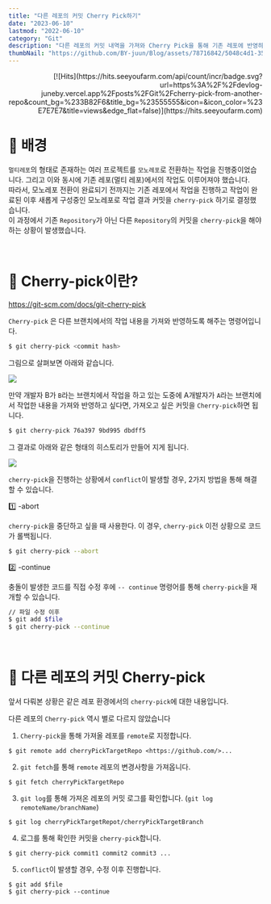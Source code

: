 ```yaml
---
title: "다른 레포의 커밋 Cherry Pick하기"
date: "2023-06-10"
lastmod: "2022-06-10"
category: "Git"
description: "다른 레포의 커밋 내역을 가져와 Cherry Pick을 통해 기존 레포에 반영하는 방법에 대해 다룬 포스트입니다."
thumbNail: "https://github.com/BY-juun/Blog/assets/78716842/5048c4d1-356f-4fa4-bb0a-737b0ac019cf"
---
```


<div align="right">
  [![Hits](https://hits.seeyoufarm.com/api/count/incr/badge.svg?url=https%3A%2F%2Fdevlog-juneby.vercel.app%2Fposts%2FGit%2Fcherry-pick-from-another-repo&count_bg=%233B82F6&title_bg=%23555555&icon=&icon_color=%23E7E7E7&title=views&edge_flat=false)](https://hits.seeyoufarm.com)
</div>

# 🌄 배경

`멀티레포`의 형태로 존재하는 여러 프로젝트를 `모노레포`로 전환하는 작업을 진행중이었습니다. 그리고 이와 동시에 기존 레포(멀티 레포)에서의 작업도 이루어져야 했습니다.  
따라서, 모노레포 전환이 완료되기 전까지는 기존 레포에서 작업을 진행하고 작업이 완료된 이후 새롭게 구성중인 모노레포로 작업 결과 커밋을 `cherry-pick` 하기로 결정했습니다.  
이 과정에서 기존 `Repository`가 아닌 다른 `Repository`의 커밋을 `cherry-pick`을 해야하는 상황이 발생했습니다.

<br />

# 🍒 Cherry-pick이란?

<a href="https://git-scm.com/docs/git-cherry-pick">
  https://git-scm.com/docs/git-cherry-pick
</a>

`Cherry-pick` 은 다른 브랜치에서의 작업 내용을 가져와 반영하도록 해주는 명령어입니다.

```sh
$ git cherry-pick <commit hash>
```

그림으로 살펴보면 아래와 같습니다.

<img src="https://github.com/BY-juun/Blog/assets/78716842/85e24272-8f95-489f-8901-f7b6181f942d" />

만약 개발자 B가 `B`라는 브랜치에서 작업을 하고 있는 도중에 A개발자가 `A`라는 브랜치에서 작업한 내용을 가져와 반영하고 싶다면, 가져오고 싶은 커밋을 `Cherry-pick`하면 됩니다.

```sh
$ git cherry-pick 76a397 9bd995 dbdff5

```

그 결과로 아래와 같은 형태의 히스토리가 만들어 지게 됩니다.

<img src="https://github.com/BY-juun/Blog/assets/78716842/dcaaa998-e4ca-403b-bb0e-698237138db1" />

`cherry-pick`을 진행하는 상황에서 `conflict`이 발생할 경우, 2가지 방법을 통해 해결할 수 있습니다.

1️⃣ -abort

`cherry-pick`을 중단하고 싶을 때 사용한다. 이 경우, `cherry-pick` 이전 상황으로 코드가 롤백됩니다.

```sh
$ git cherry-pick --abort

```

2️⃣ -continue

충돌이 발생한 코드를 직접 수정 후에 `-- continue` 명령어를 통해 `cherry-pick`을 재개할 수 있습니다.

```sh
// 파일 수정 이후
$ git add $file
$ git cherry-pick --continue

```

<br />

# 🍒 다른 레포의 커밋 Cherry-pick

앞서 다뤄본 상황은 같은 레포 환경에서의 `cherry-pick`에 대한 내용입니다.

다른 레포의 `Cherry-pick` 역시 별로 다르지 않았습니다

1. `Cherry-pick`을 통해 가져올 레포를 `remote`로 지정합니다.

```
$ git remote add cherryPickTargetRepo <https://github.com/>...
```

2. `git fetch`를 통해 `remote` 레포의 변경사항을 가져옵니다.

```
$ git fetch cherryPickTargetRepo

```

3. `git log`를 통해 가져온 레포의 커밋 로그를 확인합니다. (`git log remoteName/branchName`)

```
$ git log cherryPickTargetRepot/cherryPickTargetBranch

```

4. 로그를 통해 확인한 커밋을 `cherry-pick`합니다.

```
$ git cherry-pick commit1 commit2 commit3 ...

```

5. `conflict`이 발생할 경우, 수정 이후 진행합니다.

```
$ git add $file
$ git cherry-pick --continue
```
